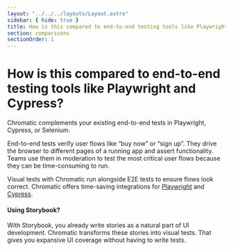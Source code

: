 ```yaml
---
layout: "../../../layouts/Layout.astro"
sidebar: { hide: true }
title: How is this compared to end-to-end testing tools like Playwright and Cypress?
section: comparisons
sectionOrder: 1
---
```


# How is this compared to end-to-end testing tools like Playwright and Cypress?

Chromatic complements your existing end-to-end tests in Playwright, Cypress, or Selenium.

End-to-end tests verify user flows like “buy now” or “sign up”. They drive the browser to different pages of a running app and assert functionality. Teams use them in moderation to test the most critical user flows because they can be time-consuming to run.

Visual tests with Chromatic run alongside E2E tests to ensure flows look correct. Chromatic offers time-saving integrations for [Playwright](https://www.chromatic.com/playwright) and [Cypress](https://www.chromatic.com/cypress).

#### Using Storybook?

With Storybook, you already write stories as a natural part of UI development. Chromatic transforms these stories into visual tests. That gives you expansive UI coverage without having to write tests.
